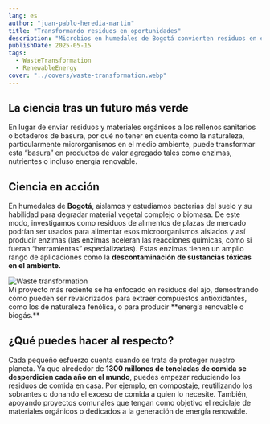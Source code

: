 ```yaml
---
lang: es
author: "juan-pablo-heredia-martin"
title: "Transformando residuos en oportunidades"
description: "Microbios en humedales de Bogotá convierten residuos en enzimas útiles. La ciencia verde puede empezar desde la basura."
publishDate: 2025-05-15
tags:
  - WasteTransformation
  - RenewableEnergy
cover: "../covers/waste-transformation.webp"
---
```



## La ciencia tras un futuro más verde

En lugar de enviar residuos y materiales orgánicos a los rellenos sanitarios o botaderos de basura, por qué no tener en cuenta cómo la naturaleza, particularmente microrganismos en el medio ambiente, puede transformar esta “basura” en productos de valor agregado tales como enzimas, nutrientes o incluso energía renovable.

## Ciencia en acción

En humedales de **Bogotá**, aislamos y estudiamos bacterias del suelo y su habilidad para degradar material vegetal complejo o biomasa. De este modo, investigamos como residuos de alimentos de plazas de mercado podrían ser usados para alimentar esos microorganismos aislados y así producir enzimas (las enzimas aceleran las reacciones químicas, como si fueran “herramientas” especializadas). Estas enzimas tienen un amplio rango de aplicaciones como la **descontaminación de sustancias tóxicas en el ambiente.**

<picture>
  <Image src={Waste} alt="Waste transformation" />
  <figcaption>
    Mi proyecto más reciente se ha enfocado en residuos del ajo, demostrando
    cómo pueden ser revalorizados para extraer compuestos antioxidantes, como
    los de naturaleza fenólica, o para producir **energía renovable o biogás.**
  </figcaption>
</picture>

## ¿Qué puedes hacer al respecto?

Cada pequeño esfuerzo cuenta cuando se trata de proteger nuestro planeta. Ya que alrededor de **1300 millones de toneladas de comida se desperdicien cada año en el mundo**, puedes empezar reduciendo los residuos de comida en casa. Por ejemplo, en compostaje, reutilizando los sobrantes o donando el exceso de comida a quien lo necesite. También, apoyando proyectos comunales que tengan como objetivo el reciclaje de materiales orgánicos o dedicados a la generación de energía renovable.
